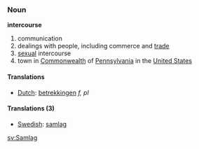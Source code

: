 ===Noun===
'''intercourse'''

#communication
#dealings with people, including commerce and [[trade]]
#[[sexual]] intercourse
#town in [[Commonwealth]] of [[Pennsylvania]] in the [[United States]]

====Translations====
*[[Dutch]]: [[betrekkingen]] ''f, pl''

====Translations (3)====
*[[Swedish]]: [[samlag]]

[[sv:Samlag]]